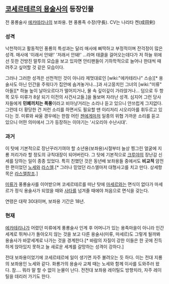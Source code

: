 == [[코세르테르의 용술사]]의 등장인물 ==
전 풍룡술사 [[에카테리나]]의 보좌용. 현 풍룡족 수장(守長). CV는 나리타 켄(成田剣)

=== 성격 ===
낙천적이고 활동적인 풍룡의 특성과는 달리 매사에 삐딱하고 부정적이며 잔걱정이 많은 성격. 매사에 '이래서 안돼!' '저래서 안돼!' ...라며 태클을 걸어오는데다가 저 하늘 위에 선 듯한 건방진 말투의 모습을 보고 있자면 안티팬들이 기하학적으로 늘어나 한대씩 때려주고 싶어할 것 같은 모습이다.

그러나 그러한 성격은 선천적인 것이 아니라 제멋대로인 [wiki:"에카테리나" 스승][* 용술사도 아닌 인간을 주워다가 집안에 숨겨놓거나...]과 사고뭉치인 그녀의 [wiki:"미류" 아들][* 하늘 높이 날아오르다가 떨어지거나, 물 속 깊이깊이 가라앉거나... 덤으로 두 항목 모두 미류가 8살 되기 이전의 사건사고들.]을 돌보며 자라난 성격. 심지어 그런 당사자들에게 '''민폐끼치는 폭풍'''이라고 비아냥거리는 소리나 듣고 있으니 안쓰럽게 그지없다. 그런데 더 황당한 건 저런 소리를 하면서도 필요할 땐 이리저리 시오리아를 휘두르고 있다는 것. 미류와 싸울 경우에는 한참 어린 [[젠]]에게마저 일종의 위협 가까운 소리를 듣고 있으니 어떤 의미에서 그가 등장하는 이야기는 '시오리아 수난시대'.


=== 과거 ===
이 탓에 기본적으로 장난꾸러기여야 할 소년용(보좌용)시절부터 늘상 찡그린 얼굴에 지룡 저리가라 할 정도의 규칙대장이 되어버린다. 그 탓에 기본적으로 [[크루야]]의 장난감 신세를 당하는 일이 종종 있었다. 특히 친했던 것은 동년배 보좌용들 중에서도 '''비교적''' 얌전한 편이었던 [[노세]]와 [[라스엘]].[* 그러나 믿었던 라스엘마저 대형사고를 치고 만다. 상세항목은 [[라스엘]]참조.]

[[미류]]가 풍룡술사를 이어받으며 코세르테르를 떠난 탓에 [[마세르]]와는 면식이 없다가 마세르가 정식 용술사가 되었을 때와 [[사타]]를 넘겨줄 때에야 처음으로 면식을 갖는다.

연령은 대략 30대이며, 보좌용 기간은 18년.


=== 현재 ===
[[에카테리나]]가 어렸던 미류에게 풍룡술사 인계 후 어머니가 있는 용족마을이 아니라 인간세계로 뛰쳐나가 돌아오지 않는 것을 보고 다른 용술사(미류, 마세르)도 그렇게 될까봐 용술사가 바깥세계로 나가는 것을 경계한다.[* 바람의 자질이 강한 이들은 한 곳에 진득하게 앉아있지 못하고 늘 새로운 세계를 갈망하는 성격이 강하다.]

전대 보좌용이었기에 코세르테르에 일이 생기면 자주 불려오는 듯 하다. 이는 전대 지룡의 보좌용인 노세와 같다.
화룡가의 용술사 교체 때는 노세와 함께 이사를 도와주러 왔다. 참.... 뭐라 말 할 수 없이 눈물이 난다.
전전대 보좌용 레이틸도 방향치라, 자주 레이틸을 데리러 가기도 한다. 
